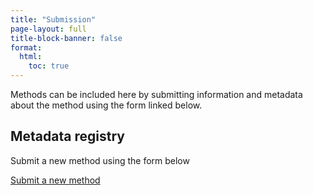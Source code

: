 ```yaml
---
title: "Submission"
page-layout: full
title-block-banner: false
format:
  html:
    toc: true
---
```


Methods can be included here by submitting information and metadata about the method using the form linked below.

## Metadata registry

Submit a new method using the form below

<a class="btn btn-primary" href="https://forms.office.com/e/2WpKRWVv6N" target="_blank" role="button">Submit a new method</a>

<!-- <iframe width="640px" height="480px" src="https://forms.office.com/r/LKiA33DABX" allowfullscreen webkitallowfullscreen mozallowfullscreen msallowfullscreen> </iframe> -->
